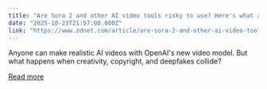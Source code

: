 ```yaml
---
title: "Are Sora 2 and other AI video tools risky to use? Here's what a legal scholar says"
date: "2025-10-23T21:57:00.000Z"
link: "https://www.zdnet.com/article/are-sora-2-and-other-ai-video-tools-risky-to-use-heres-what-a-legal-scholar-said/"
---
```


Anyone can make realistic AI videos with OpenAI's new video model. But what happens when creativity, copyright, and deepfakes collide?

[Read more](https://www.zdnet.com/article/are-sora-2-and-other-ai-video-tools-risky-to-use-heres-what-a-legal-scholar-said/)
